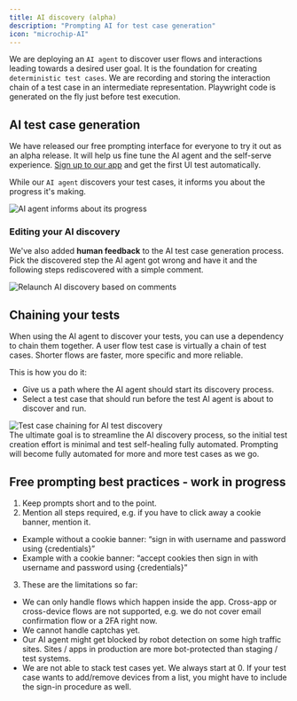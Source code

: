 ```yaml
---
title: AI discovery (alpha)
description: "Prompting AI for test case generation"
icon: "microchip-AI"
---
```


We are deploying an `AI agent` to discover user flows and interactions leading towards a desired user goal.
It is the foundation for creating `deterministic test cases`. We are recording and storing the interaction chain of a test case in an intermediate representation.
Playwright code is generated on the fly just before test execution.

## AI test case generation

We have released our free prompting interface for everyone to try it out as an alpha release. It will help us fine tune the AI agent and the self-serve experience.
[Sign up to our app](https://app.octomind.dev/setup/url?utm_source=docs&utm_medium=txt-lnk) and get the first UI test automatically.

While our `AI agent` discovers your test cases, it informs you about the progress it's making.

<Frame caption="AI agent informs about its progress, screenshot 11/2023">
  <img
    src="images/changelog/agent-progress.png"
    alt="AI agent informs about its progress"
  />
</Frame>

### Editing your AI discovery

We've also added **human feedback** to the AI test case generation process. Pick the discovered step the AI agent got wrong and have it and the following steps rediscovered with a simple comment.

<Frame caption="Relaunch AI discovery based on your comments, screenshot 11/2023">
  <img
    src="images/changelog/comments-screenshot.png"
    alt="Relaunch AI discovery based on comments"
  />
</Frame>

## Chaining your tests

When using the AI agent to discover your tests, you can use a dependency to chain them together. A user flow test case is virtually a chain of test cases. Shorter flows are faster, more specific and more reliable.

This is how you do it:

- Give us a path where the AI agent should start its discovery process.
- Select a test case that should run before the test AI agent is about to discover and run.

<Frame caption="Test case chaining for AI test case discovery, screenshot 10/2023">
  <img
    src="images/changelog/test-case-chaining.png"
    alt="Test case chaining for AI test discovery"
  />
</Frame>

<div class="mt-8" />

<Info>
  The ultimate goal is to streamline the AI discovery process, so the initial
  test creation effort is minimal and test self-healing fully automated.
  Prompting will become fully automated for more and more test cases as we go.
</Info>

## Free prompting best practices - work in progress

1. Keep prompts short and to the point.
2. Mention all steps required, e.g. if you have to click away a cookie banner, mention it.

- Example without a cookie banner: “sign in with username and password using \{credentials\}”
- Example with a cookie banner: “accept cookies then sign in with username and password using \{credentials\}”

3. These are the limitations so far:

- We can only handle flows which happen inside the app. Cross-app or cross-device flows are not supported, e.g. we do not cover email confirmation flow or a 2FA right now.
- We cannot handle captchas yet.
- Our AI agent might get blocked by robot detection on some high traffic sites. Sites / apps in production are more bot-protected than staging / test systems.
- We are not able to stack test cases yet. We always start at 0. If your test case wants to add/remove devices from a list, you might have to include the sign-in procedure as well.
